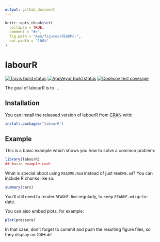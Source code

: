 ```yaml
---
output: github_document
---
```


<!-- README.md is generated from README.Rmd. Please edit that file -->

```r
knitr::opts_chunk$set(
  collapse = TRUE,
  comment = "#>",
  fig.path = "man/figures/README-",
  out.width = "100%"
)
```

# labourR

<!-- badges: start -->
[![Travis build status](https://travis-ci.org/AleKoure/labourR.svg?branch=master)](https://travis-ci.org/AleKoure/labourR)
[![AppVeyor build status](https://ci.appveyor.com/api/projects/status/github/AleKoure/labourR?branch=master&svg=true)](https://ci.appveyor.com/project/AleKoure/labourR)
[![Codecov test coverage](https://codecov.io/gh/AleKoure/labourR/branch/master/graph/badge.svg)](https://codecov.io/gh/AleKoure/labourR?branch=master)
<!-- badges: end -->

The goal of labourR is to ...

## Installation

You can install the released version of labourR from [CRAN](https://CRAN.R-project.org) with:

``` r
install.packages("labourR")
```

## Example

This is a basic example which shows you how to solve a common problem:

```r
library(labourR)
## basic example code
```

What is special about using `README.Rmd` instead of just `README.md`? You can include R chunks like so:

```r
summary(cars)
```

You'll still need to render `README.Rmd` regularly, to keep `README.md` up-to-date.

You can also embed plots, for example:

```r
plot(pressure)
```

In that case, don't forget to commit and push the resulting figure files, so they display on GitHub!
